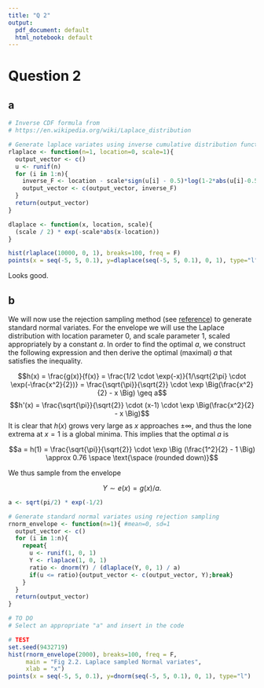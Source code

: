 ```yaml
---
title: "Q 2"
output:
  pdf_document: default
  html_notebook: default
---
```


# Question 2

## a
```r
# Inverse CDF formula from
# https://en.wikipedia.org/wiki/Laplace_distribution

# Generate laplace variates using inverse cumulative distribution function
rlaplace <- function(n=1, location=0, scale=1){
  output_vector <- c()
  u <- runif(n)
  for (i in 1:n){
    inverse_F <- location - scale*sign(u[i] - 0.5)*log(1-2*abs(u[i]-0.5))
    output_vector <- c(output_vector, inverse_F)
  }
  return(output_vector)
}

dlaplace <- function(x, location, scale){
  (scale / 2) * exp(-scale*abs(x-location))
}
```


```r
hist(rlaplace(10000, 0, 1), breaks=100, freq = F)
points(x = seq(-5, 5, 0.1), y=dlaplace(seq(-5, 5, 0.1), 0, 1), type="l")
```

Looks good.

## b
We will now use the rejection sampling method (see [reference](https://en.wikipedia.org/wiki/Rejection_sampling)) to generate standard normal variates. For the envelope we will use the Laplace distribution with location parameter $0$, and scale parameter $1$, scaled appropriately by a constant $a$. In order to find the optimal $a$, we construct the following expression and then derive the optimal (maximal) $a$ that satisfies the inequality.

$$h(x) = \frac{g(x)}{f(x)} = \frac{1/2 \cdot \exp(-x)}{1/\sqrt{2\pi} \cdot \exp(-\frac{x^2}{2})} = \frac{\sqrt{\pi}}{\sqrt{2}} \cdot \exp \Big(\frac{x^2}{2} - x \Big) \geq a$$
$$h'(x) = \frac{\sqrt{\pi}}{\sqrt{2}} \cdot (x-1) \cdot \exp \Big(\frac{x^2}{2} - x \Big)$$
It is clear that $h(x)$ grows very large as $x$ approaches $\pm \infty$, and thus the lone extrema at $x = 1$ is a global minima. This implies that the optimal $a$ is

$$a = h(1) = \frac{\sqrt{\pi}}{\sqrt{2}} \cdot \exp \Big (\frac{1^2}{2} - 1 \Big) \approx 0.76 \space \text{\space (rounded down)}$$

We thus sample from the envelope

$$Y \sim e(x) = g(x)/a.$$

```r
a <- sqrt(pi/2) * exp(-1/2)

# Generate standard normal variates using rejection sampling
rnorm_envelope <- function(n=1){ #mean=0, sd=1
  output_vector <- c()
  for (i in 1:n){
    repeat{
      u <- runif(1, 0, 1)
      Y <- rlaplace(1, 0, 1)
      ratio <- dnorm(Y) / (dlaplace(Y, 0, 1) / a)
      if(u <= ratio){output_vector <- c(output_vector, Y);break}
    }
  }
  return(output_vector)
}

# TO DO
# Select an appropriate "a" and insert in the code

# TEST
set.seed(9432719)
hist(rnorm_envelope(2000), breaks=100, freq = F,
     main = "Fig 2.2. Laplace sampled Normal variates",
     xlab = "x")
points(x = seq(-5, 5, 0.1), y=dnorm(seq(-5, 5, 0.1), 0, 1), type="l")
```


